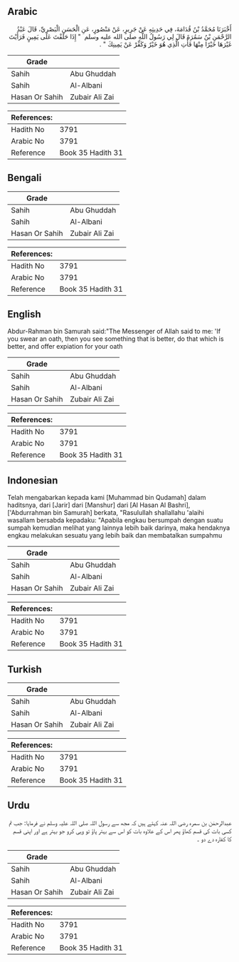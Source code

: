 ## Arabic


<div dir="rtl" lang="ar" style={{fontSize:'larger',backgroundColor:'#f8f9fa',padding:20}}>
أَخْبَرَنَا مُحَمَّدُ بْنُ قُدَامَةَ، فِي حَدِيثِهِ عَنْ جَرِيرٍ، عَنْ مَنْصُورٍ، عَنِ الْحَسَنِ الْبَصْرِيِّ، قَالَ عَبْدُ الرَّحْمَنِ بْنُ سَمُرَةَ قَالَ لِي رَسُولُ اللَّهِ صلى الله عليه وسلم ‏ "‏ إِذَا حَلَفْتَ عَلَى يَمِينٍ فَرَأَيْتَ غَيْرَهَا خَيْرًا مِنْهَا فَأْتِ الَّذِي هُوَ خَيْرٌ وَكَفِّرْ عَنْ يَمِينِكَ ‏"‏ ‏.‏
</div>
<div style={{backgroundColor:'#f8f9fa',padding:20, marginBottom: 10}}><table> <thead> <tr> <th>Grade</th> <th></th> </tr> </thead> <tbody> <tr><td>Sahih</td><td>Abu Ghuddah</td></tr><tr><td>Sahih</td><td>Al-Albani</td></tr><tr><td>Hasan Or Sahih</td><td>Zubair Ali Zai</td></tr></tbody></table><table> <thead> <tr> <th>References:</th> <th></th> </tr> </thead> <tbody><tr><td>Hadith No</td><td>3791</td></tr><tr><td>Arabic No</td><td>3791</td></tr><tr><td>Reference</td><td>Book 35 Hadith 31</td></tr></tbody></table></div>

## Bengali


<div dir="ltr" lang="bn" style={{fontSize:'larger',backgroundColor:'#f8f9fa',padding:20}}>

</div>
<div style={{backgroundColor:'#f8f9fa',padding:20, marginBottom: 10}}><table> <thead> <tr> <th>Grade</th> <th></th> </tr> </thead> <tbody> <tr><td>Sahih</td><td>Abu Ghuddah</td></tr><tr><td>Sahih</td><td>Al-Albani</td></tr><tr><td>Hasan Or Sahih</td><td>Zubair Ali Zai</td></tr></tbody></table><table> <thead> <tr> <th>References:</th> <th></th> </tr> </thead> <tbody><tr><td>Hadith No</td><td>3791</td></tr><tr><td>Arabic No</td><td>3791</td></tr><tr><td>Reference</td><td>Book 35 Hadith 31</td></tr></tbody></table></div>

## English


<div dir="ltr" lang="en" style={{fontSize:'larger',backgroundColor:'#f8f9fa',padding:20}}>
Abdur-Rahman bin Samurah said:"The Messenger of Allah said to me: 'If you swear an oath, then you see something that is better, do that which is better, and offer expiation for your oath
</div>
<div style={{backgroundColor:'#f8f9fa',padding:20, marginBottom: 10}}><table> <thead> <tr> <th>Grade</th> <th></th> </tr> </thead> <tbody> <tr><td>Sahih</td><td>Abu Ghuddah</td></tr><tr><td>Sahih</td><td>Al-Albani</td></tr><tr><td>Hasan Or Sahih</td><td>Zubair Ali Zai</td></tr></tbody></table><table> <thead> <tr> <th>References:</th> <th></th> </tr> </thead> <tbody><tr><td>Hadith No</td><td>3791</td></tr><tr><td>Arabic No</td><td>3791</td></tr><tr><td>Reference</td><td>Book 35 Hadith 31</td></tr></tbody></table></div>

## Indonesian


<div dir="ltr" lang="id" style={{fontSize:'larger',backgroundColor:'#f8f9fa',padding:20}}>
Telah mengabarkan kepada kami [Muhammad bin Qudamah] dalam haditsnya, dari [Jarir] dari [Manshur] dari [Al Hasan Al Bashri], ['Abdurrahman bin Samurah] berkata, "Rasulullah shallallahu 'alaihi wasallam bersabda kepadaku: "Apabila engkau bersumpah dengan suatu sumpah kemudian melihat yang lainnya lebih baik darinya, maka hendaknya engkau melakukan sesuatu yang lebih baik dan membatalkan sumpahmu
</div>
<div style={{backgroundColor:'#f8f9fa',padding:20, marginBottom: 10}}><table> <thead> <tr> <th>Grade</th> <th></th> </tr> </thead> <tbody> <tr><td>Sahih</td><td>Abu Ghuddah</td></tr><tr><td>Sahih</td><td>Al-Albani</td></tr><tr><td>Hasan Or Sahih</td><td>Zubair Ali Zai</td></tr></tbody></table><table> <thead> <tr> <th>References:</th> <th></th> </tr> </thead> <tbody><tr><td>Hadith No</td><td>3791</td></tr><tr><td>Arabic No</td><td>3791</td></tr><tr><td>Reference</td><td>Book 35 Hadith 31</td></tr></tbody></table></div>

## Turkish


<div dir="ltr" lang="tr" style={{fontSize:'larger',backgroundColor:'#f8f9fa',padding:20}}>

</div>
<div style={{backgroundColor:'#f8f9fa',padding:20, marginBottom: 10}}><table> <thead> <tr> <th>Grade</th> <th></th> </tr> </thead> <tbody> <tr><td>Sahih</td><td>Abu Ghuddah</td></tr><tr><td>Sahih</td><td>Al-Albani</td></tr><tr><td>Hasan Or Sahih</td><td>Zubair Ali Zai</td></tr></tbody></table><table> <thead> <tr> <th>References:</th> <th></th> </tr> </thead> <tbody><tr><td>Hadith No</td><td>3791</td></tr><tr><td>Arabic No</td><td>3791</td></tr><tr><td>Reference</td><td>Book 35 Hadith 31</td></tr></tbody></table></div>

## Urdu


<div dir="rtl" lang="ur" style={{fontSize:'larger',backgroundColor:'#f8f9fa',padding:20}}>
عبدالرحمٰن بن سمرہ رضی اللہ عنہ کہتے ہیں کہ مجھ سے رسول اللہ صلی اللہ علیہ وسلم نے فرمایا: جب تم کسی بات کی قسم کھاؤ پھر اس کے علاوہ بات کو اس سے بہتر پاؤ تو وہی کرو جو بہتر ہے اور اپنی قسم کا کفارہ دے دو ۔
</div>
<div style={{backgroundColor:'#f8f9fa',padding:20, marginBottom: 10}}><table> <thead> <tr> <th>Grade</th> <th></th> </tr> </thead> <tbody> <tr><td>Sahih</td><td>Abu Ghuddah</td></tr><tr><td>Sahih</td><td>Al-Albani</td></tr><tr><td>Hasan Or Sahih</td><td>Zubair Ali Zai</td></tr></tbody></table><table> <thead> <tr> <th>References:</th> <th></th> </tr> </thead> <tbody><tr><td>Hadith No</td><td>3791</td></tr><tr><td>Arabic No</td><td>3791</td></tr><tr><td>Reference</td><td>Book 35 Hadith 31</td></tr></tbody></table></div>